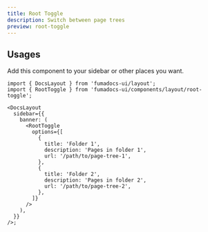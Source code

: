 ```yaml
---
title: Root Toggle
description: Switch between page trees
preview: root-toggle
---
```


## Usages

Add this component to your sidebar or other places you want.

```tsx
import { DocsLayout } from 'fumadocs-ui/layout';
import { RootToggle } from 'fumadocs-ui/components/layout/root-toggle';

<DocsLayout
  sidebar={{
    banner: (
      <RootToggle
        options={[
          {
            title: 'Folder 1',
            description: 'Pages in folder 1',
            url: '/path/to/page-tree-1',
          },
          {
            title: 'Folder 2',
            description: 'Pages in folder 2',
            url: '/path/to/page-tree-2',
          },
        ]}
      />
    ),
  }}
/>;
```
